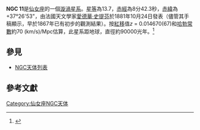 {{infobox galaxy
 | name                  = NGC 11
 | image     = NGC11 - SDSS DR14.jpg
 | names     = '''NGC 11''', '''UGC 73''', '''MCG 6-1-15''', '''ZWG 517.20''', '''ZWG 518.15''', '''IRAS00061+3710''', '''PGC 642'''
 | epoch     = [[J2000.0|J2000.0]]
 | type      = Sa
 | ra        = {{RA|00|08|42,3}}
 | dec       = {{Dec|+37|26|53}}
 | z         = +0,014670 ± 0,000067
 | appmag_v = 13,7
 | constellation name      = 仙女座
}}

'''NGC 11'''是[[仙女座|仙女座]]的一個[[漩渦星系|漩渦星系]]。[[星等|星等]]為13.7，[[赤經|赤經]]為8分42.3秒，[[赤緯|赤緯]]為+37°26'53"，由法國天文學家[[讓·瑪璉·愛德華·史提芬|愛德華·史提芬]]於1881年10月24日發表（儘管其手稿顯示，早於1867年已有初步的觀測結果）。按[[紅移|紅移]]值''z'' = 0.014670(67)和[[哈勃常數|哈勃常數]]約70 (km/s)/Mpc估算，此星系距地球{{convert|205|Mly|Mpc|lk=on|abbr=on}}，直徑約90000光年。<ref name="Seligman">{{cite web |last1=Seligman |first1=Courtney |title=NGC 11 |url=https://cseligman.com/text/atlas/ngc0.htm#11 |website=Celestial Atlas |accessdate=2022-03-06 |archive-date=2019-01-27 |archive-url=https://web.archive.org/web/20190127205750/https://cseligman.com/text/atlas/ngc0.htm#11 }}</ref>

== 參見 ==
* [[NGC天体列表|NGC天体列表]]

== 參考文獻 ==
{{reflist}}

{{Catalogs|NGC=11}}

[[Category:仙女座NGC天体|Category:仙女座NGC天体]]